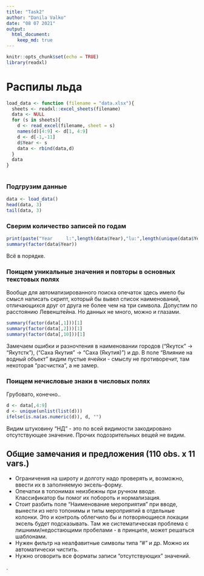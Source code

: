 ```yaml
---
title: "Task2"
author: "Danila Valko"
date: "08 07 2021"
output: 
  html_document:
    keep_md: true
---
```


```r
knitr::opts_chunk$set(echo = TRUE)
library(readxl)
```

# Распилы льда

```r
load_data <- function (filename = "data.xlsx"){
  sheets <- readxl::excel_sheets(filename)
  data <- NULL
  for (s in sheets){
    d <- read_excel(filename, sheet = s)
    names(d)[4:9] <- d[1, 4:9]
    d <- d[-1,-11]
    d$Year <- s
    data <- rbind(data,d)
  }
  data
}
  
```

### Подгрузим данные

```r
data <- load_data()
head(data, 3)
tail(data, 3)
```

### Сверим количество записей по годам

```r
print(paste("Year     l:",length(data$Year),"lu:",length(unique(data$Year))))
summary(factor(data$Year))
```

Всё в порядке.

### Поищем уникальные значения и повторы в основных текстовых полях

Вообще для автоматизированного поиска опечаток здесь имело бы смысл написать скрипт, который бы вывел список наименований, отличающихся друг от друга не более чем на три символа. Допустим по расстоянию Левенштейна. Но данных не много, можно и глазами.

```r
summary(factor(data[,1]))[1]
summary(factor(data[,2]))[1]
summary(factor(data[,10]))[1]
```


Замечаем ошибки и разночтения в наименовании городов ("Якутск" -> "Якутстк"), ("Саха Якутия" -> "Саха (Якутия)") и др. В поле "Влияние на водный объект" видим пустые ячейки - смыслу не противоречит, там некоторая "расчистка", а не замер.

### Поищем нечисловые знаки в числовых полях

Грубовато, конечно..

```r
d <- data[,4:9]
d <- unique(unlist(list(d)))
ifelse(is.na(as.numeric(d)), d, "")
```

Видим штуковину "НД" - это по всей видимости закодировано отсутствующее значение. Прочих подозрительных вещей не видим.

## Общие замечания и предложения (110 obs. x 11 vars.)

* Ограничения на широту и долготу надо проверять и, возможно, ввести их в заполняемую эксель-форму.
* Опечатки в топонимах неизбежны при ручном вводе. Классификатор бы помог их побороть и нормализация.
* Стоит разбить поле "Наименование мероприятия" при вводе, вынести из него топонимы и типы мероприятий в отдельные колонки. Это и контроль облегчило бы и потворяющиеся локации эксель будет подсказывать. Там же систематическая проблема с лишними/недостающими пробелами - в принципе, может решаться шаблонами.
* Нужен фильтр на неалфавитные символы типа "#" и др. Можно их автоматически чистить.
* Нужно оговорить все форматы записи "отсутствующих" значений.
  
  
  

.